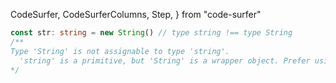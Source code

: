   CodeSurfer,
  CodeSurferColumns,
  Step,
} from "code-surfer"

<CodeSurfer>

```ts title="Caution!" subtitle="Always use the lower case type for primitives"
const str: string = new String() // type string !== type String
/**
Type 'String' is not assignable to type 'string'.
  'string' is a primitive, but 'String' is a wrapper object. Prefer using 'string' when possible.
*/
```

```diff 3,4 title="Caution!" subtitle="TypeScript Error Message"
```

</CodeSurfer>
